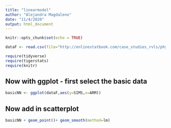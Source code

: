 ```yaml
---
title: "linearmodel"
author: "Alejandra Magdaleno"
date: "11/4/2020"
output: html_document
---
```


```r
knitr::opts_chunk$set(echo = TRUE)
```

```r
dataF <- read.csv(file="http://onlinestatbook.com/case_studies_rvls/physical_strength/data.txt",sep="",header=TRUE)
```

```r
require(tidyverse)
require(tigerstats)
require(knitr)
```

##  Now with ggplot - first select the basic data

```r
basicNN <- ggplot(dataF,aes(y=SIMS,x=ARM))
```
##  Now add in scatterplot

```r
basicNN + geom_point()+ geom_smooth(method=lm)
```

